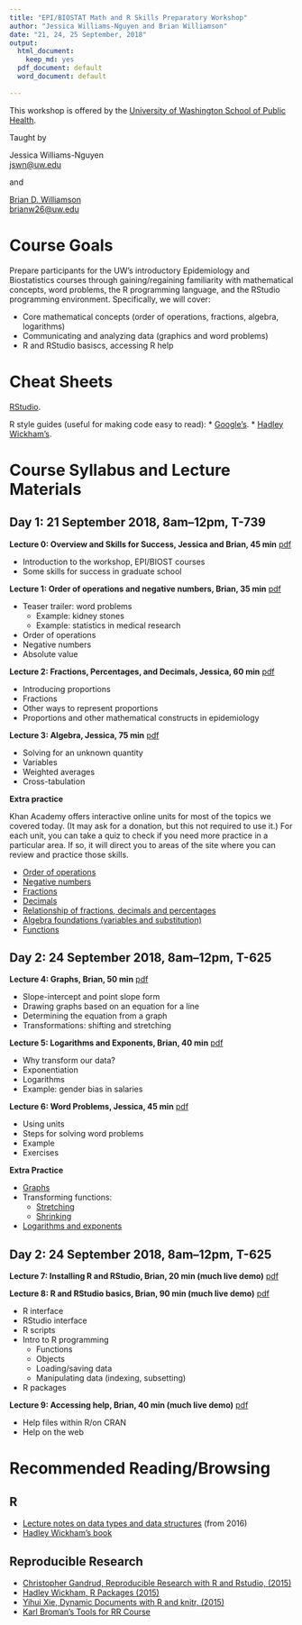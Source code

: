 ```yaml
---
title: "EPI/BIOSTAT Math and R Skills Preparatory Workshop"
author: "Jessica Williams-Nguyen and Brian Williamson"
date: "21, 24, 25 September, 2018"
output:
  html_document:
    keep_md: yes
  pdf_document: default
  word_document: default
  
---
```

  
  This workshop is offered by the 
[University of Washington School of Public Health](http://sph.washington.edu/).
  
Taught by

Jessica Williams-Nguyen
<br/>
  [jswn@uw.edu](mailto:jswn@uw.edu)

and

[Brian D. Williamson](http://bdwilliamson.github.io)
<br/>
  [brianw26@uw.edu](mailto:brianw26@uw.edu)

# Course Goals
Prepare participants for the UW's introductory Epidemiology and Biostatistics courses through gaining/regaining familiarity with mathematical concepts, word problems, the R programming language, and the RStudio programming environment. Specifically, we will cover:

* Core mathematical concepts (order of operations, fractions, algebra, logarithms)
* Communicating and analyzing data (graphics and word problems)
* R and RStudio basiscs, accessing R help

# Cheat Sheets

[RStudio](https://www.rstudio.com/resources/cheatsheets/).

R style guides (useful for making code easy to read):
* [Google's](https://google.github.io/styleguide/Rguide.xml).
* [Hadley Wickham's](http://adv-r.had.co.nz/Style.html).

# Course Syllabus and Lecture Materials

## Day 1: 21 September 2018, 8am--12pm, T-739

**Lecture 0: Overview and Skills for Success, Jessica and Brian, 45 min** [pdf](day_1_session_1/day_1_session_1_overview.pdf)

* Introduction to the workshop, EPI/BIOST courses
* Some skills for success in graduate school

**Lecture 1: Order of operations and negative numbers, Brian, 35 min** [pdf](day_1_session_1/day_1_session_1_order-of-ops_negatives.pdf)

* Teaser trailer: word problems
    * Example: kidney stones
    * Example: statistics in medical research
* Order of operations
* Negative numbers
* Absolute value

**Lecture 2: Fractions, Percentages, and Decimals, Jessica, 60 min** [pdf](day_1_session_1/day_1_session_1_2proportions.pdf)

* Introducing proportions
* Fractions
* Other ways to represent proportions
* Proportions and other mathematical constructs in epidemiology

**Lecture 3: Algebra, Jessica, 75 min** [pdf](day_1_session_1/day_1_session_1_3algebra_crosstab.pdf)

* Solving for an unknown quantity
* Variables
* Weighted averages
* Cross-tabulation

**Extra practice**

Khan Academy offers interactive online units for most of the topics we covered today. (It may ask for a donation, but this not required to use it.) For each unit, you can take a quiz to check if you need more practice in a particular area. If so, it will direct you to areas of the site where you can review and practice those skills.
 
* [Order of operations](https://www.khanacademy.org/math/pre-algebra/pre-algebra-arith-prop/pre-algebra-order-of-operations/e/order_of_operations_2)
* [Negative numbers](https://www.khanacademy.org/math/arithmetic/arith-review-negative-numbers)
* [Fractions](https://www.khanacademy.org/math/arithmetic/fraction-arithmetic)
* [Decimals](https://www.khanacademy.org/math/arithmetic/arith-decimals)
* [Relationship of fractions, decimals and percentages](https://www.khanacademy.org/math/cc-seventh-grade-math/cc-7th-fractions-decimals)
* [Algebra foundations (variables and substitution)](https://www.khanacademy.org/math/algebra/introduction-to-algebra)
* [Functions](https://www.khanacademy.org/math/algebra/algebra-functions)

## Day 2: 24 September 2018, 8am--12pm, T-625

**Lecture 4: Graphs, Brian, 50 min** [pdf](day_2_session_1/day_2_session_1_graphs.pdf)

* Slope-intercept and point slope form
* Drawing graphs based on an equation for a line
* Determining the equation from a graph
* Transformations: shifting and stretching

**Lecture 5: Logarithms and Exponents, Brian, 40 min** [pdf](day_2_session_1/day_2_session_1_log.pdf)

* Why transform our data?
* Exponentiation
* Logarithms
* Example: gender bias in salaries

**Lecture 6: Word Problems, Jessica, 45 min** [pdf](day_2_session_1/day_2_session_1_6word_problems.pdf)

* Using units
* Steps for solving word problems
* Example
* Exercises

**Extra Practice**

* [Graphs](https://www.khanacademy.org/math/algebra-basics/alg-basics-graphing-lines-and-slope)
* Transforming functions:
    * [Stretching](https://www.khanacademy.org/math/algebra2/manipulating-functions#shifting-functions)
    * [Shrinking](https://www.khanacademy.org/math/algebra2/manipulating-functions#stretching-functions)
* [Logarithms and exponents](https://www.khanacademy.org/math/algebra2/exponential-and-logarithmic-functions)

## Day 2: 24 September 2018, 8am--12pm, T-625

**Lecture 7: Installing R and RStudio, Brian, 20 min (much live demo)** [pdf](day_3_session_1/day_3_session_1_install.pdf)

**Lecture 8: R and RStudio basics, Brian, 90 min (much live demo)** [pdf](day_3_session_1/day_3_session_1_basics.pdf)

* R interface
* RStudio interface
* R scripts
* Intro to R programming
    * Functions
    * Objects
    * Loading/saving data
    * Manipulating data (indexing, subsetting)
* R packages

**Lecture 9: Accessing help, Brian, 40 min (much live demo)** [pdf](day_3_session_1/day_3_session_1_help.pdf)

* Help files within R/on CRAN
* Help on the web

# Recommended Reading/Browsing

## R
* [Lecture notes on data types and data structures](2016-materials/day_3_session_1_datatypes.html) (from 2016)
* [Hadley Wickham's book](http://adv-r.had.co.nz/)

## Reproducible Research

* [Christopher Gandrud, Reproducible Research with R and Rstudio, (2015)](http://www.amazon.com/Reproducible-Research-Studio-Second-Chapman-ebook/dp/B010ACWGBI/ref=tmm_kin_title_0?_encoding=UTF8&sr=&qid=)
* [Hadley Wickham, R Packages (2015)](http://www.amazon.com/R-Packages-Hadley-Wickham-ebook/dp/B00VAYCHL0/ref=pd_sim_351_6?ie=UTF8&refRID=1E8HS30WBHRCW45SEWXM)
* [Yihui Xie, Dynamic Documents with R and knitr, (2015)](http://www.amazon.com/Dynamic-Documents-knitr-Second-Chapman-ebook/dp/B00ZBYPJEW/ref=tmm_kin_title_0?_encoding=UTF8&sr=&qid=)
* [Karl Broman's Tools for RR Course](http://kbroman.org/Tools4RR/)